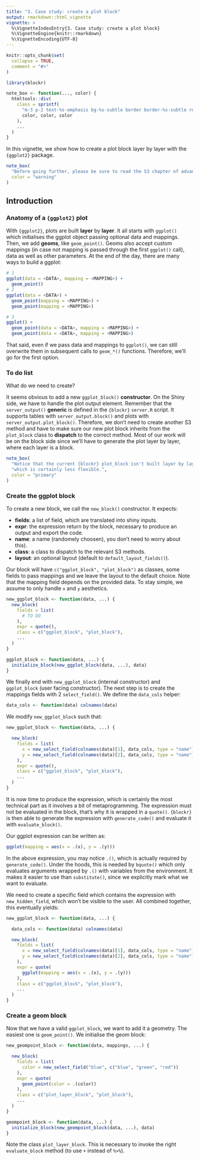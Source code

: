 ```yaml
---
title: "3. Case study: create a plot block"
output: rmarkdown::html_vignette
vignette: >
  %\VignetteIndexEntry{3. Case study: create a plot block}
  %\VignetteEngine{knitr::rmarkdown}
  %\VignetteEncoding{UTF-8}
---
```


```r
knitr::opts_chunk$set(
  collapse = TRUE,
  comment = "#>"
)
```

```r
library(blockr)

note_box <- function(..., color) {
  htmltools::div(
    class = sprintf(
      "m-3 p-2 text-%s-emphasis bg-%s-subtle border border-%s-subtle rounded-3",
      color, color, color
    ),
    ...
  )
}
```

In this vignette, we show how to create a plot block layer by layer with the `{ggplot2}` package.

```r
note_box(
  "Before going further, please be sure to read the S3 chapter of advanced R: https://adv-r.hadley.nz/s3.html.", #nolint
  color = "warning"
)
```

## Introduction

### Anatomy of a `{ggplot2}` plot

With `{ggplot2}`, plots are built __layer__ by __layer__. It all starts with
`ggplot()` which initialises the ggplot object passing optional data and mappings.
Then, we add __geoms__, like `geom_point()`. Geoms also accept custom mappings (in case not mapping is 
passed through the first `ggplot()` call), data as well as other parameters.
At the end of the day, there are many ways to build a ggplot:

```r
# 1
ggplot(data = <DATA>, mapping = <MAPPING>) +
  geom_point()
# 2
ggplot(data = <DATA>) +
  geom_point(mapping = <MAPPING>) +
  geom_point(mapping = <MAPPING>)

# 3
ggplot() +
  geom_point(data = <DATA>, mapping = <MAPPING>) +
  geom_point(data = <DATA>, mapping = <MAPPING>)
```

That said, even if we pass data and mappings to `ggplot()`, we can still overwrite them in
subsequent calls to `geom_*()` functions. Therefore, we'll go for the first option.

### To do list

What do we need to create?

It seems obvious to add a new `ggplot_block()` __constructor__. On the Shiny side, we have to handle the 
plot output element. Remember that the `server_output()` __generic__ is defined in the `{blockr}`
`server.R` script. It supports tables with `server_output.block()` and plots with `server_output.plot_block()`.
Therefore, we don't need to create another S3 method and have to make sure our new plot block inherits
from the `plot_block` class to __dispatch__ to the correct method. Most of our work will be on the block side since
we'll have to generate the plot layer by layer, where each layer is a block.

```r
note_box(
  "Notice that the current {blockr} plot_block isn't built layer by layer but as a huge monolitic structure", #nolint
  "which is certainly less flexible.",
  color = "primary"
)
```

### Create the ggplot block

To create a new block, we call the `new_block()` constructor. It expects:

- __fields__: a list of field, which are translated into shiny inputs.
- __expr__: the expression return by the block, necessary to produce an output and export the code.
- __name__: a name (randomely choosen), you don't need to worry about this).
- __class__: a class to dispatch to the relevant S3 methods.
- __layout__: an optional layout (default to `default_layout_fields()`).

Our block will have `c("ggplot_block", "plot_block")` as classes, some fields to pass mappings and we
leave the layout to the default choice. Note that the mapping field depends on the provided data. 
To stay simple, we assume to only handle `x` and `y` aesthetics.

```r
new_ggplot_block <- function(data, ...) {
  new_block(
    fields = list(
      # TO DO
    ),
    expr = quote(),
    class = c("ggplot_block", "plot_block"),
    ...
  )
}

ggplot_block <- function(data, ...) {
  initialize_block(new_ggplot_block(data, ...), data)
}
```

We finally end with `new_ggplot_block` (internal constructor) and 
`ggplot_block` (user facing constructor). The next step is to create the mappings fields with 
2 `select_field()`. We define the `data_cols` helper:

```r
data_cols <- function(data) colnames(data)
```

We modify `new_ggplot_block` such that:

```r
new_ggplot_block <- function(data, ...) {

  new_block(
    fields = list(
      x = new_select_field(colnames(data)[1], data_cols, type = "name"),
      y = new_select_field(colnames(data)[2], data_cols, type = "name")
    ),
    expr = quote(),
    class = c("ggplot_block", "plot_block"),
    ...
  )
}
```

It is now time to produce the expression, which is certainly the most technical part as it involves a bit of metaprogramming. 
The expression must not be evaluated in the block, that's why it is wrapped in a `quote()`. 
`{blockr}` is then able to generate the expression with `generate_code()` and evaluate it with `evaluate_block()`.


Our ggplot expression can be written as:

```r
ggplot(mapping = aes(x = .(x), y = .(y)))
```

In the above expression, you may notice `.()`, which is actually required by `generate_code()`. Under the hoods, this is needed by `bquote()` which only evaluates arguments wrapped
by `.()` with variables from the environment. It makes it easier to use than `substitute()`, since we explicitly mark what we want to
evaluate.

We need to create a specific field which contains the expression with `new_hidden_field`, which won't be visible
to the user. All combined together, this eventually yields:

```r
new_ggplot_block <- function(data, ...) {

  data_cols <- function(data) colnames(data)

  new_block(
    fields = list(
      x = new_select_field(colnames(data)[1], data_cols, type = "name"),
      y = new_select_field(colnames(data)[2], data_cols, type = "name")
    ),
    expr = quote(
      ggplot(mapping = aes(x = .(x), y = .(y)))
    ),
    class = c("ggplot_block", "plot_block"),
    ...
  )
}
```

### Create a geom block

Now that we have a valid `ggplot_block`, we want to add it a geometry. The easiest one is `geom_point()`.
We initialise the geom block:

```r
new_geompoint_block <- function(data, mappings, ...) {

  new_block(
    fields = list(
      color = new_select_field("blue", c("blue", "green", "red"))
    ),
    expr = quote(
      geom_point(color = .(color))
    ),
    class = c("plot_layer_block", "plot_block"),
    ...
  )
}

geompoint_block <- function(data, ...) {
  initialize_block(new_geompoint_block(data, ...), data)
}
```

Note the class `plot_layer_block`. This is necessary to invoke the right `evaluate_block` 
method (to use `+` instead of `%>%`).
